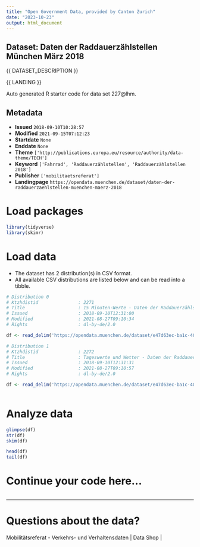 ```yaml
---
title: "Open Government Data, provided by Canton Zurich"
date: "2023-10-23"
output: html_document
---
```


## Dataset: Daten der Raddauerzählstellen München März 2018

{{ DATASET_DESCRIPTION }}

{{ LANDING }}

Auto generated R starter code for data set 227@lhm.

## Metadata

- **Issued** `2018-09-10T10:28:57`
- **Modified** `2021-09-15T07:12:23`
- **Startdate** `None`
- **Enddate** `None`
- **Theme** `['http://publications.europa.eu/resource/authority/data-theme/TECH']`
- **Keyword** `['Fahrrad', 'Raddauerzählstellen', 'Raddauerzählstellen 2018']`
- **Publisher** `['mobilitaetsreferat']`
- **Landingpage** `https://opendata.muenchen.de/dataset/daten-der-raddauerzaehlstellen-muenchen-maerz-2018`


# Load packages

```r

library(tidyverse)
library(skimr)

```

# Load data

-   The dataset has 2 distribution(s) in CSV format.
-   All available CSV distributions are listed below and can be read into a tibble.

```r

# Distribution 0
# Ktzhdistid               : 2271
# Title                    : 15 Minuten-Werte - Daten der Raddauerzählstellen München März  2018
# Issued                   : 2018-09-10T12:31:00
# Modified                 : 2021-08-27T09:10:34
# Rights                   : dl-by-de/2.0

df <- read_delim('https://opendata.muenchen.de/dataset/e47d63ec-ba1c-409b-bf76-fea0775373cd/resource/43be98e1-e73f-41e3-9327-cf6f7519b90b/download/rad_2018_03_15min.csv')

# Distribution 1
# Ktzhdistid               : 2272
# Title                    : Tageswerte und Wetter - Daten der Raddauerzählstellen München März  2018
# Issued                   : 2018-09-10T12:31:31
# Modified                 : 2021-08-27T09:10:57
# Rights                   : dl-by-de/2.0

df <- read_delim('https://opendata.muenchen.de/dataset/e47d63ec-ba1c-409b-bf76-fea0775373cd/resource/f1694c61-41e0-47aa-94c0-57992929a6c1/download/rad_2018_03_tage.csv')



```

# Analyze data

```r

glimpse(df)
str(df)
skim(df)

head(df)
tail(df)

```

# Continue your code here...

```r

```

------------------------------------------------------------------------

# Questions about the data?

Mobilitätsreferat - Verkehrs- und Verhaltensdaten | Data Shop | 
